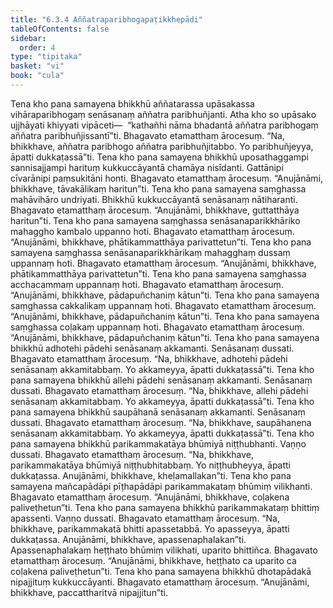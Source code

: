 ```yaml
---
title: "6.3.4 Aññatraparibhogapaṭikkhepādi"
tableOfContents: false
sidebar:
  order: 4
type: "tipitaka"
basket: "vi"
book: "cula"
---
```



<DynamicBreadcrumb />

<Division number="324" book="cula">

<Paragraph number="1415" book="cula">
Tena kho pana samayena bhikkhū aññatarassa upāsakassa vihāraparibhogaṃ senāsanaṃ aññatra paribhuñjanti. Atha kho so upāsako ujjhāyati khiyyati vipāceti—  “kathañhi nāma bhadantā aññatra paribhogaṃ aññatra paribhuñjissantī”ti. Bhagavato etamatthaṃ ārocesuṃ. “Na, bhikkhave, aññatra paribhogo aññatra paribhuñjitabbo. Yo paribhuñjeyya, āpatti dukkaṭassā”ti.
</Paragraph>

<Paragraph number="1416" book="cula">
Tena kho pana samayena bhikkhū uposathaggampi sannisajjampi harituṃ kukkuccāyantā chamāya nisīdanti. Gattānipi cīvarānipi paṃsukitāni honti. Bhagavato etamatthaṃ ārocesuṃ. “Anujānāmi, bhikkhave, tāvakālikaṃ haritun”ti.
</Paragraph>

<Paragraph number="1417" book="cula">
Tena kho pana samayena saṃghassa mahāvihāro undriyati. Bhikkhū kukkuccāyantā senāsanaṃ nātiharanti. Bhagavato etamatthaṃ ārocesuṃ. “Anujānāmi, bhikkhave, guttatthāya haritun”ti.
</Paragraph>

<Paragraph number="1418" book="cula">
Tena kho pana samayena saṃghassa senāsanaparikkhāriko mahaggho kambalo uppanno hoti. Bhagavato etamatthaṃ ārocesuṃ. “Anujānāmi, bhikkhave, phātikammatthāya parivattetun”ti.
</Paragraph>

<Paragraph number="1419" book="cula">
Tena kho pana samayena saṃghassa senāsanaparikkhārikaṃ mahagghaṃ dussaṃ uppannaṃ hoti. Bhagavato etamatthaṃ ārocesuṃ. “Anujānāmi, bhikkhave, phātikammatthāya parivattetun”ti.
</Paragraph>

<Paragraph number="1420" book="cula">
Tena kho pana samayena saṃghassa acchacammaṃ uppannaṃ hoti. Bhagavato etamatthaṃ ārocesuṃ. “Anujānāmi, bhikkhave, pādapuñchaniṃ kātun”ti.
</Paragraph>

<Paragraph number="1421" book="cula">
Tena kho pana samayena saṃghassa cakkalikaṃ uppannaṃ hoti. Bhagavato etamatthaṃ ārocesuṃ. “Anujānāmi, bhikkhave, pādapuñchaniṃ kātun”ti.
</Paragraph>

<Paragraph number="1422" book="cula">
Tena kho pana samayena saṃghassa coḷakaṃ uppannaṃ hoti. Bhagavato etamatthaṃ ārocesuṃ. “Anujānāmi, bhikkhave, pādapuñchaniṃ kātun”ti.
</Paragraph>

<Paragraph number="1423" book="cula">
Tena kho pana samayena bhikkhū adhotehi pādehi senāsanaṃ akkamanti. Senāsanaṃ dussati. Bhagavato etamatthaṃ ārocesuṃ. “Na, bhikkhave, adhotehi pādehi senāsanaṃ akkamitabbaṃ. Yo akkameyya, āpatti dukkaṭassā”ti.
</Paragraph>

<Paragraph number="1424" book="cula">
Tena kho pana samayena bhikkhū allehi pādehi senāsanaṃ akkamanti. Senāsanaṃ dussati. Bhagavato etamatthaṃ ārocesuṃ. “Na, bhikkhave, allehi pādehi senāsanaṃ akkamitabbaṃ. Yo akkameyya, āpatti dukkaṭassā”ti.
</Paragraph>

<Paragraph number="1425" book="cula">
Tena kho pana samayena bhikkhū saupāhanā senāsanaṃ akkamanti. Senāsanaṃ dussati. Bhagavato etamatthaṃ ārocesuṃ. “Na, bhikkhave, saupāhanena senāsanaṃ akkamitabbaṃ. Yo akkameyya, āpatti dukkaṭassā”ti.
</Paragraph>

<Paragraph number="1426" book="cula">
Tena kho pana samayena bhikkhū parikammakatāya bhūmiyā niṭṭhubhanti. Vaṇṇo dussati. Bhagavato etamatthaṃ ārocesuṃ. “Na, bhikkhave, parikammakatāya bhūmiyā niṭṭhubhitabbaṃ. Yo niṭṭhubheyya, āpatti dukkaṭassa. Anujānāmi, bhikkhave, kheḷamallakan”ti.
</Paragraph>

<Paragraph number="1427" book="cula">
Tena kho pana samayena mañcapādāpi pīṭhapādāpi parikammakataṃ bhūmiṃ vilikhanti. Bhagavato etamatthaṃ ārocesuṃ. “Anujānāmi, bhikkhave, coḷakena paliveṭhetun”ti.
</Paragraph>

<Paragraph number="1428" book="cula">
Tena kho pana samayena bhikkhū parikammakataṃ bhittiṃ apassenti. Vaṇṇo dussati. Bhagavato etamatthaṃ ārocesuṃ. “Na, bhikkhave, parikammakatā bhitti apassetabbā. Yo apasseyya, āpatti dukkaṭassa. Anujānāmi, bhikkhave, apassenaphalakan”ti. Apassenaphalakaṃ heṭṭhato bhūmiṃ vilikhati, uparito bhittiñca. Bhagavato etamatthaṃ ārocesuṃ. “Anujānāmi, bhikkhave, heṭṭhato ca uparito ca coḷakena paliveṭhetun”ti.
</Paragraph>

<Paragraph number="1429" book="cula">
Tena kho pana samayena bhikkhū dhotapādakā nipajjituṃ kukkuccāyanti. Bhagavato etamatthaṃ ārocesuṃ. “Anujānāmi, bhikkhave, paccattharitvā nipajjitun”ti.
</Paragraph>
</Division>
